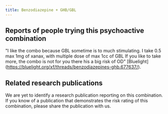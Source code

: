 ---
title: Benzodiazepine + GHB/GBL
---

## Reports of people trying this psychoactive combination
"I like the combo because GBL sometime is to much stimulating. I take 0.5 max 1mg of xanax, with multiple dose of max 1cc of GBL If you like to take more, the combo is not for you there his a big risk of OD" [Bluelight] (https://bluelight.org/xf/threads/benzodiazepines-ghb.677637/).

## Related research publications
We are yet to identify a research publication reporting on this combination. If you know of a publication that demonstrates the risk rating of this combination, please share the publication with us.
